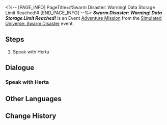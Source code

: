 <%-- [PAGE_INFO]
PageTitle=#Swarm Disaster: Warning! Data Storage Limit Reached!#
[END_PAGE_INFO] --%>
{{Stub|Dialogue.}}
{{Mission Infobox
|id            = 8013105
|title         = 
|image         = <!--Mission Swarm Disaster Warning! Data Storage Limit Reached!.png-->
|type          = Adventure
|event_name    = Simulated Universe: Swarm Disaster
|chapter       = 
|requirements  = {{cx}}<!--Hidden Mission ID 8013108--> completed
|summary       = <!--official mission summary from Fate's Atlas-->
|characters    = Herta; Trailblazer
|startLocation = [[Herta Space Station]] - [[Herta's Office]]
|world         = Herta Space Station
|area          = Herta's Office
|prev          = 
|next          = Swarm Disaster: The End
|rewards       = Credit*5,000
}}
'''''Swarm Disaster: Warning! Data Storage Limit Reached!''''' is an Event [[Adventure Mission]] from the [[Simulated Universe: Swarm Disaster]] event.

==Steps==
# Speak with Herta

<!--
==Gameplay Notes==

--><!--
==Trial Character==

-->
==Dialogue==
{{Stub Dialogue}}

===Speak with Herta{{subst:void|<!--801310501-->}}===
{{Mission Description|type=adventure|location=Herta's Office|The Simulated Universe's storage was more limited than Herta expected! The data packs are at their limit and soon, the entire thing is going to stop working. Herta is prepared to see this thing through to the end by your side. Hurry and save all the previous Aeon data and ensure a proper end to this test before experiencing THEIR glory once more.}}
{{Dialogue Start}}
:{{tx}}
{{Dialogue End}}

==Other Languages==
{{Other Languages
|en   = Swarm Disaster: Warning! Data Storage Limit Reached!
|zhs  = 寰宇蝗灾：警告！数据存储上限！
|zht  = 寰宇蝗災：警告！資料儲存上限！
|ja   = 宇宙の蝗害：警告！データ保存上限に到達！
|ko   = 곤충 떼 재난: 경고! 데이터 보관 용량 초과!
|es   = La Plaga: límite de almacenamiento alcanzado
|fr   = Attention&nbsp;! Limite de stockage atteinte&nbsp;!
|ru   = Нашествие роя: Предупреждение! Хранилище данных заполнено!
|th   = หายนะแห่งมวลแมลง: คำเตือน! การจัดเก็บข้อมูลถึงขีดจำกัดสูงสุดแล้ว!
|vi   = Thảm Họa Đàn Côn Trùng: Cảnh Báo! Giới Hạn Lưu Trữ Dữ Liệu!
|de   = Schwarmkatastrophe: Warnung! Datenspeicherlimit erreicht!
|id   = Bencana Swarm: Peringatan! Penyimpanan Data Mencapai Batas Maksimal!
|pt   = O Desastre do Enxame: Cuidado! Limite de Armazenamento de Dados Alcançado!
}}

==Change History==
{{Change History|1.3}}
